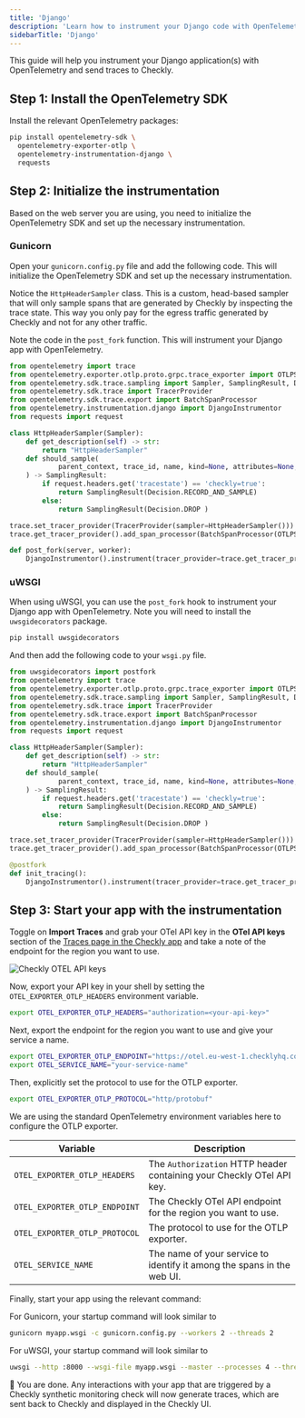 ```yaml
---
title: 'Django'
description: 'Learn how to instrument your Django code with OpenTelemetry.'
sidebarTitle: 'Django'
---
```



This guide will help you instrument your Django application(s) with OpenTelemetry and send traces to Checkly.
## Step 1: Install the OpenTelemetry SDK

Install the relevant OpenTelemetry packages:

```bash
pip install opentelemetry-sdk \
  opentelemetry-exporter-otlp \
  opentelemetry-instrumentation-django \
  requests
```

## Step 2: Initialize the instrumentation

Based on the web server you are using, you need to initialize the OpenTelemetry SDK and set up the necessary instrumentation.

### Gunicorn

Open your `gunicorn.config.py` file and add the following code. This will initialize the OpenTelemetry SDK and set up the necessary 
instrumentation. 

Notice the `HttpHeaderSampler` class. This is a custom, head-based sampler that will only sample spans that are generated 
by Checkly by inspecting the trace state. This way you only pay for the egress traffic generated by Checkly and not for 
any other traffic.

Note the code in the `post_fork` function. This will instrument your Django app with OpenTelemetry.

```python {title="gunicorn.config.py"}
from opentelemetry import trace
from opentelemetry.exporter.otlp.proto.grpc.trace_exporter import OTLPSpanExporter
from opentelemetry.sdk.trace.sampling import Sampler, SamplingResult, Decision
from opentelemetry.sdk.trace import TracerProvider
from opentelemetry.sdk.trace.export import BatchSpanProcessor
from opentelemetry.instrumentation.django import DjangoInstrumentor
from requests import request

class HttpHeaderSampler(Sampler):
    def get_description(self) -> str:
        return "HttpHeaderSampler"
    def should_sample(
            parent_context, trace_id, name, kind=None, attributes=None, links=None, trace_state=None
    ) -> SamplingResult:
        if request.headers.get('tracestate') == 'checkly=true':
            return SamplingResult(Decision.RECORD_AND_SAMPLE)
        else:
            return SamplingResult(Decision.DROP )

trace.set_tracer_provider(TracerProvider(sampler=HttpHeaderSampler()))
trace.get_tracer_provider().add_span_processor(BatchSpanProcessor(OTLPSpanExporter()))

def post_fork(server, worker):
    DjangoInstrumentor().instrument(tracer_provider=trace.get_tracer_provider())
```

### uWSGI

When using uWSGI, you can use the `post_fork` hook to instrument your Django app with OpenTelemetry.
Note you will need to install the `uwsgidecorators` package.

```bash
pip install uwsgidecorators
```

And then add the following code to your `wsgi.py` file.

```python {title="wsgi.py"}
from uwsgidecorators import postfork
from opentelemetry import trace
from opentelemetry.exporter.otlp.proto.grpc.trace_exporter import OTLPSpanExporter
from opentelemetry.sdk.trace.sampling import Sampler, SamplingResult, Decision
from opentelemetry.sdk.trace import TracerProvider
from opentelemetry.sdk.trace.export import BatchSpanProcessor
from opentelemetry.instrumentation.django import DjangoInstrumentor
from requests import request

class HttpHeaderSampler(Sampler):
    def get_description(self) -> str:
        return "HttpHeaderSampler"
    def should_sample(
            parent_context, trace_id, name, kind=None, attributes=None, links=None, trace_state=None
    ) -> SamplingResult:
        if request.headers.get('tracestate') == 'checkly=true':
            return SamplingResult(Decision.RECORD_AND_SAMPLE)
        else:
            return SamplingResult(Decision.DROP )

trace.set_tracer_provider(TracerProvider(sampler=HttpHeaderSampler()))
trace.get_tracer_provider().add_span_processor(BatchSpanProcessor(OTLPSpanExporter()))

@postfork
def init_tracing():
    DjangoInstrumentor().instrument(tracer_provider=trace.get_tracer_provider())
```

## Step 3: Start your app with the instrumentation

Toggle on **Import Traces** and grab your OTel API key in the **OTel API keys** section of the [Traces page in the Checkly app](https://app.checklyhq.com/settings/account/traces) and
take a note of the endpoint for the region you want to use.

![Checkly OTEL API keys](/images/docs/images/otel/traces_import_api_keys.png)

Now, export your API key in your shell by setting the `OTEL_EXPORTER_OTLP_HEADERS` environment variable.

```bash
export OTEL_EXPORTER_OTLP_HEADERS="authorization=<your-api-key>"
```

Next, export the endpoint for the region you want to use and give your service a name.
```bash
export OTEL_EXPORTER_OTLP_ENDPOINT="https://otel.eu-west-1.checklyhq.com"
export OTEL_SERVICE_NAME="your-service-name"
```

Then, explicitly set the protocol to use for the OTLP exporter.

```bash
export OTEL_EXPORTER_OTLP_PROTOCOL="http/protobuf"
````

We are using the standard OpenTelemetry environment variables here to configure the OTLP exporter.

| Variable                      | Description                                                            |
|-------------------------------|------------------------------------------------------------------------|
| `OTEL_EXPORTER_OTLP_HEADERS`  | The `Authorization` HTTP header containing your Checkly OTel API key.  |
| `OTEL_EXPORTER_OTLP_ENDPOINT` | The Checkly OTel API endpoint for the region you want to use.          |
| `OTEL_EXPORTER_OTLP_PROTOCOL` | The protocol to use for the OTLP exporter.                             |
| `OTEL_SERVICE_NAME`           | The name of your service to identify it among the spans in the web UI. |

Finally, start your app using the relevant command:

For Gunicorn, your startup command will look similar to

```bash
gunicorn myapp.wsgi -c gunicorn.config.py --workers 2 --threads 2
```

For uWSGI, your startup command will look similar to

```bash
uwsgi --http :8000 --wsgi-file myapp.wsgi --master --processes 4 --threads 2
```

🎉 You are done. Any interactions with your app that are triggered by a Checkly synthetic monitoring check will now generate
traces, which are sent back to Checkly and displayed in the Checkly UI.
